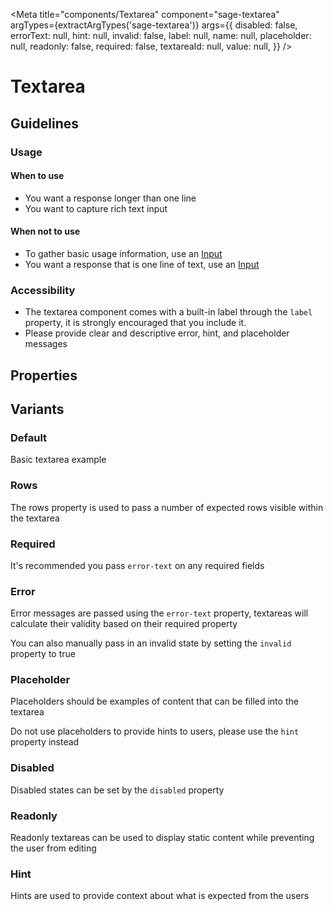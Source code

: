 


<Meta
  title="components/Textarea"
  component="sage-textarea"
  argTypes={extractArgTypes('sage-textarea')}
  args={{
    disabled: false,
    errorText: null,
    hint: null,
    invalid: false,
    label: null,
    name: null,
    placeholder: null,
    readonly: false,
    required: false,
    textareaId: null,
    value: null,
  }}
/>

# Textarea

## Guidelines
### Usage

#### When to use
- You want a response longer than one line
- You want to capture rich text input

#### When not to use
- To gather basic usage information, use an [Input](/docs/components-input--text)
- You want a response that is one line of text, use an [Input](/docs/components-input--text)

### Accessibility
- The textarea component comes with a built-in label through the `label` property, it is strongly encouraged that you include it.
- Please provide clear and descriptive error, hint, and placeholder messages

## Properties
<ArgsTable of="sage-textarea" />

## Variants

### Default
Basic textarea example
<Story story={stories.Default} />

<Canvas>
  <sage-textarea name="Default" label="Name"></sage-textarea>
</Canvas>

### Rows
The rows property is used to pass a number of expected rows visible within the textarea
<Story story={stories.Rows} />

<Canvas>
  <sage-textarea name="Rows" label="Name" rows="4"></sage-textarea>
</Canvas>

### Required
It's recommended you pass `error-text` on any required fields
<Story story={stories.Required} />

<Canvas>
  <sage-textarea name="Required" label="Name" required="true" textarea-id="uniqueIdDefault"></sage-textarea>
</Canvas>

### Error
Error messages are passed using the `error-text` property, textareas will calculate their validity based on their required property

You can also manually pass in an invalid state by setting the `invalid` property to true
<Story story={stories.Error} />

<Canvas>
  <sage-textarea name="Error" label="Name" error-text="Error" invalid="true" required="true" textarea-id="uniqueIdError" ></sage-textarea>
</Canvas>

### Placeholder
Placeholders should be examples of content that can be filled into the textarea

Do not use placeholders to provide hints to users, please use the `hint` property instead
<Story story={stories.Placeholder} />

<Canvas>
  <sage-textarea name="Placeholder" label="Name" placeholder="Placeholder..." textarea-id="uniqueIdPlaceholder"></sage-textarea>
</Canvas>

### Disabled
Disabled states can be set by the `disabled` property
<Story story={stories.Disabled} />

<Canvas>
  <sage-textarea name="Disabled" label="Name" disabled="true" textarea-id="uniqueIdDisabled"></sage-textarea>
</Canvas>

### Readonly
Readonly textareas can be used to display static content while preventing the user from editing
<Story story={stories.Readonly} />

<Canvas>
  <sage-textarea name="Readonly" label="Name" readonly="true" value="Readonly Value" textarea-id="uniqueIdReadonly"></sage-textarea>
</Canvas>

### Hint
Hints are used to provide context about what is expected from the users
<Story story={stories.Hint} />

<Canvas>
  <sage-textarea name="Hint" label="Name" hint="Hint" textarea-id="uniqueIdHint"></sage-textarea>
</Canvas>
